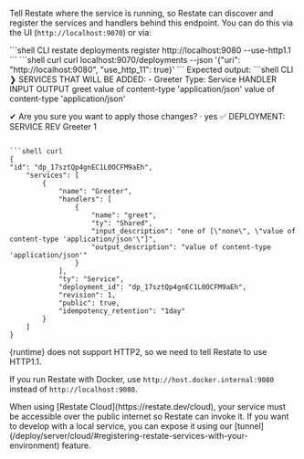 Tell Restate where the service is running, so Restate can discover and register the services and handlers behind this endpoint.
You can do this via the UI (`http://localhost:9070`) or via:

<CodeGroup>
```shell CLI
restate deployments register http://localhost:9080 --use-http1.1
```
```shell curl
curl localhost:9070/deployments --json '{"uri": "http://localhost:9080", "use_http_11": true}'
```
</CodeGroup>
Expected output:
<CodeGroup>
```shell CLI
❯ SERVICES THAT WILL BE ADDED:
- Greeter
Type: Service
HANDLER  INPUT                                     OUTPUT
greet    value of content-type 'application/json'  value of content-type 'application/json'


✔ Are you sure you want to apply those changes? · yes
✅ DEPLOYMENT:
SERVICE  REV
Greeter  1
```

```shell curl
{
"id": "dp_17sztQp4gnEC1L0OCFM9aEh",
    "services": [
        {
            "name": "Greeter",
            "handlers": [
                {
                    "name": "greet",
                    "ty": "Shared",
                    "input_description": "one of [\"none\", \"value of content-type 'application/json'\"]",
                    "output_description": "value of content-type 'application/json'"
                }
            ],
            "ty": "Service",
            "deployment_id": "dp_17sztQp4gnEC1L0OCFM9aEh",
            "revision": 1,
            "public": true,
            "idempotency_retention": "1day"
        }
    ]
}
```
</CodeGroup>

{runtime} does not support HTTP2, so we need to tell Restate to use HTTP1.1.

If you run Restate with Docker, use `http://host.docker.internal:9080` instead of `http://localhost:9080`.

<Info title="Restate Cloud">
    When using [Restate Cloud](https://restate.dev/cloud), your service must be accessible over the public internet so Restate can invoke it.
    If you want to develop with a local service, you can expose it using our [tunnel](/deploy/server/cloud/#registering-restate-services-with-your-environment) feature.
</Info>